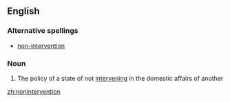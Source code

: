 ==English==

===Alternative spellings===
*[[non-intervention]]

===Noun===
{{wikipedia|non-intervention}}
{{en-noun|-}}

# The policy of a state of not [[intervene|intervening]] in the domestic affairs of another

[[zh:nonintervention]]